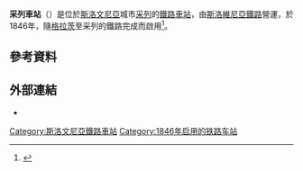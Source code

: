 {{Onesource|time=2021-02-28T12:23:56+00:00}}
{{Infobox station
| name = 采列車站<br>Železniška postaja Celje
| type =
| image = Železniška postaja Celje.jpg
| image_size = 
| image_caption = 
| address = [[采列|采列]]
| country = {{SLO}}
| coordinates = {{coord|46|13|43|N|15|16|02|E|region:SI|format=dms|display=inline,title}}
| elevation =
| line =
| other = 
| platform =
| opened = 1846年
| closed =
| architect =
| rebuilt =
| electrified =
| owned = [[斯洛維尼亞鐵路|斯洛維尼亞鐵路]]
| operator = [[斯洛維尼亞鐵路|斯洛維尼亞鐵路]]
| map_type = Slovenia
| map_size = 275
| route_map =
| map_state = expanded
}}

'''采列車站'''（{{lang-sl|Železniška postaja Celje}}）是位於[[斯洛文尼亞|斯洛文尼亞]]城市[[采列|采列]]的[[鐵路車站|鐵路車站]]，由[[斯洛維尼亞鐵路|斯洛維尼亞鐵路]]營運，於1846年，隨[[格拉茨|格拉茨]]至采列的鐵路完成而啟用<ref>{{cite web |title=Southern railway – section Graz – Celje |url=https://www.travel-slovenia.si/southern-railway-section-graz-celje/ |website=Travel Slovenia |accessdate=2021-02-27}}</ref>。

==參考資料==
{{reflist}}

== 外部連結 ==
* {{Commons category-inline|Celje train station}}

[[Category:斯洛文尼亞鐵路車站|Category:斯洛文尼亞鐵路車站]]
[[Category:1846年启用的铁路车站|Category:1846年启用的铁路车站]]
{{铁路车站小作品}}
